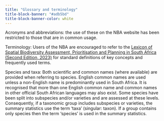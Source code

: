 ```yaml
---
title: "Glossary and terminology"
title-block-banner: "#adb5bd"
title-block-banner-color: white
---
```


Acronyms and abbreviations: the use of these on the NBA website has been restricted to those that are in common usage.  

Terminology: Users of the NBA are encouraged to refer to the [Lexicon of Spatial Biodiversity Assessment, Prioritisation and Planning in South Africa (Second Edition, 2023)](http://hdl.handle.net/20.500.12143/8261) for standard definitions of key concepts and frequently used terms. 

Species and taxa: Both scientific and common names (where available) are provided when referring to species. English common names are used unless a non-English name is predominantly used in South Africa. It is recognised that more than one English common name and common names in other official South African languages may also exist. Some species have been split into subspecies and/or varieties and are assessed at these levels. Consequently, if a taxonomic group includes subspecies or varieties, the summary statistics use the term ‘taxa’ (singular: taxon). If a group contains only species then the term ‘species’ is used in the summary statistics. 
